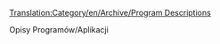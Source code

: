 [[Translation:Category/en/Archive/Program Descriptions]]

Opisy Programów/Aplikacji

<!--[[Category:Development]]-->